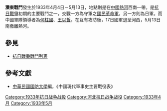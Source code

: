 {{Infobox Military Conflict|
campaign=|
image=|
caption=|
conflict=灤東戰鬥|
date=1933年4月4日－5月13日|
place=[[中國|中國]]熱河西南|
result=國民革民軍與日軍互奪熱河之西南部重要據點。16日，國軍放棄並退河西，5月13日南撤，熱河全部被日軍佔領|
combatant1=中華民國國民革命軍|
combatant2=日軍之中國派遣軍（[[關東軍|關東軍]]）| 
commander1=何柱國、王以哲|
commander2=|
strength1=|
strength2=|
casualties1=|
casualties2=|
}}
'''灤東戰鬥'''發生於1933年4月4日－5月13日，地點則是在[[中國|中國]][[熱河省|熱河]]西南一帶。是[[抗日戰爭|抗日戰爭]]初期的主要戰鬥之一，交戰一方為守軍之[[國民革命軍|國民革命軍]]，另一方則為日軍。而中國軍隊領導者為[[何柱國_(軍事將領)|何柱國]]、[[王以哲|王以哲]]。在互有攻防後，17日國軍退至河西，5月13日南撤離熱河。
==參見==
*[[抗日戰爭戰鬥列表|抗日戰爭戰鬥列表]]
==參考文獻==
*[[中華民國|中華民國]][[國防大學_(臺灣)|國防大學]]編，《中國現代軍事史主要戰役表》

[[Category:1933年抗日战争战役|Category:1933年抗日战争战役]]
[[Category:河北抗日战争战役|Category:河北抗日战争战役]]
[[Category:1933年4月|Category:1933年4月]]
[[Category:1933年5月|Category:1933年5月]]